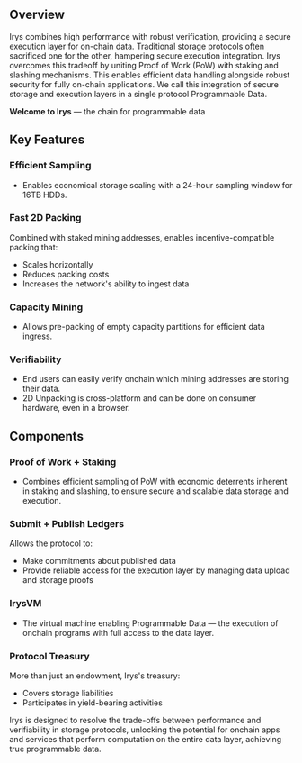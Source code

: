 ## Overview 
Irys combines high performance with robust verification, providing a secure execution layer for on-chain data. Traditional storage protocols often sacrificed one for the other, hampering secure execution integration. Irys overcomes this tradeoff by uniting Proof of Work (PoW) with staking and slashing mechanisms. This enables efficient data handling alongside robust security for fully on-chain applications. We call this integration of secure storage and execution layers in a single protocol Programmable Data.

**Welcome to Irys** — the chain for programmable data

## Key Features

### Efficient Sampling
- Enables economical storage scaling with a 24-hour sampling window for 16TB HDDs.

### Fast 2D Packing
Combined with staked mining addresses, enables incentive-compatible packing that:
 - Scales horizontally
 - Reduces packing costs
 - Increases the network's ability to ingest data

### Capacity Mining  
- Allows pre-packing of empty capacity partitions for efficient data ingress.

### Verifiability
 - End users can easily verify onchain which mining addresses are storing their data.
 - 2D Unpacking is cross-platform and can be done on consumer hardware, even in a browser.

## Components  

### Proof of Work + Staking
- Combines efficient sampling of PoW with economic deterrents inherent in staking and slashing, to ensure secure and scalable data storage and execution.

### Submit + Publish Ledgers
Allows the protocol to:
 - Make commitments about published data
 - Provide reliable access for the execution layer by managing data upload and storage proofs

### IrysVM
- The virtual machine enabling Programmable Data — the execution of onchain programs with full access to the data layer.

### Protocol Treasury  
More than just an endowment, Irys's treasury:
 - Covers storage liabilities
 - Participates in yield-bearing activities

Irys is designed to resolve the trade-offs between performance and verifiability in storage protocols, unlocking the potential for onchain apps and services that perform computation on the entire data layer, achieving true programmable data.